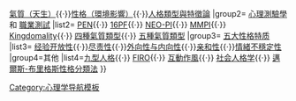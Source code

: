 {{navbox
|name = PersonalityPsychology
|bodyclass = hlist
|title= [[人格心理學]]
|group1=基本概念
|list1= [[人格]]{{·}}[[气质_(心理学)|氣質（天生）]]{{·}}[[性格|性格（環境影響）]]{{·}}[[人格類型|人格類型與特徵論]]
|group2= [[心理測驗學]] 和 [[職業測試]]
|list2= [[汉斯·艾森克|PEN]]{{·}} [[十六種人格因素|16PF]]{{·}} [[NEO-PI]]{{·}} [[明尼苏达多项人格问卷|MMPI]]{{·}} [[Kingdomality]]{{·}} [[四種氣質類型]]{{·}} [[五種氣質類型]]
|group3= [[五大性格特质]]
|list3= [[经验开放性]]{{·}}[[尽责性]]{{·}}[[外向性与内向性]]{{·}}[[亲和性]]{{·}}[[神经质|情緒不穩定性]]
|group4=其他
|list4=[[九型人格]]{{·}} [[基本人际关系取向|FIRO]]{{·}} [[互動作風]]{{·}} [[社会人格学]]{{·}} [[邁爾斯-布里格斯性格分類法]]
}}<noinclude>
[[Category:心理学导航模板]]
</noinclude>